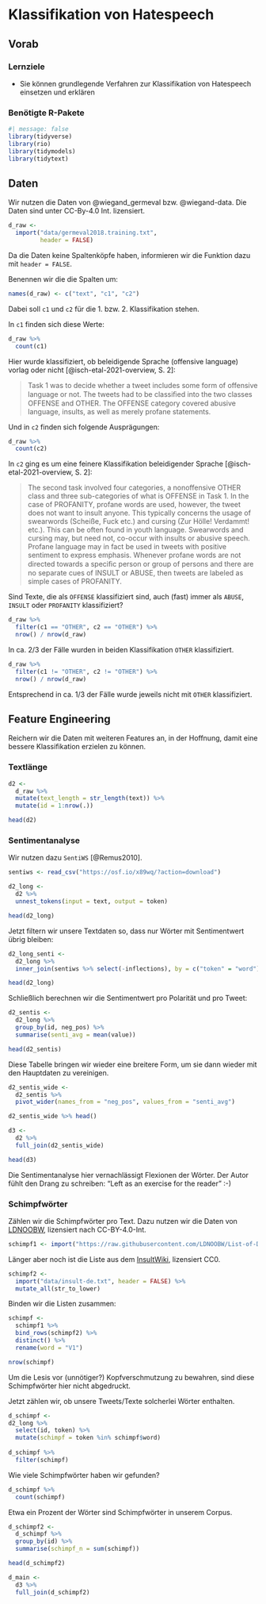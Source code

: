 
# Klassifikation von Hatespeech





## Vorab


### Lernziele


- Sie können grundlegende Verfahren zur Klassifikation von Hatespeech einsetzen und erklären








### Benötigte R-Pakete

```r
#| message: false
library(tidyverse)
library(rio)
library(tidymodels)
library(tidytext)

```


## Daten


Wir nutzen die Daten von @wiegand_germeval bzw. @wiegand-data.
Die Daten sind unter CC-By-4.0 Int. lizensiert.

```r
d_raw <- 
  import("data/germeval2018.training.txt",
         header = FALSE)
```


Da die Daten keine Spaltenköpfe haben, informieren wir die Funktion dazu mit `header = FALSE`.

Benennen wir die die Spalten um:

```r
names(d_raw) <- c("text", "c1", "c2")
```

Dabei soll `c1` und `c2` für die 1. bzw. 2. Klassifikation stehen.


In `c1` finden sich diese Werte:

```r
d_raw %>% 
  count(c1)
```

Hier wurde klassifiziert,
ob beleidigende Sprache (offensive language) vorlag oder nicht [@isch-etal-2021-overview, S. 2]:


>   Task 1 was to decide whether a tweet includes some form of offensive language or not. The tweets had to be classiﬁed into the two classes OFFENSE and OTHER. The OFFENSE category covered abusive language, insults, as well as merely profane statements.


Und in `c2` finden sich folgende Ausprägungen:

```r
d_raw %>% 
  count(c2)
```


In `c2` ging es um eine feinere Klassifikation beleidigender Sprache [@isch-etal-2021-overview, S. 2]:

>   The second task involved four categories, a nonoffensive OTHER class and three sub-categories of what is OFFENSE in Task 1. In the case of PROFANITY, profane words are used, however, the tweet does not want to insult anyone. This typically concerns the usage of swearwords (Scheiße, Fuck etc.) and cursing (Zur Hölle! Verdammt! etc.). This can be often found in youth language. Swearwords and cursing may, but need not, co-occur with insults or abusive speech. Profane language may in fact be used in tweets with positive sentiment to express emphasis. Whenever profane words are not directed towards a speciﬁc person or group of persons and there are no separate cues of INSULT or ABUSE, then tweets are labeled as simple cases of PROFANITY.




Sind Texte, die als `OFFENSE` klassifiziert sind,
auch (fast) immer als `ABUSE`, `INSULT` oder `PROFANITY` klassifiziert?


```r
d_raw %>% 
  filter(c1 == "OTHER", c2 == "OTHER") %>% 
  nrow() / nrow(d_raw)
```

In ca. 2/3 der Fälle wurden in beiden Klassifikation `OTHER` klassifiziert.

```r
d_raw %>% 
  filter(c1 != "OTHER", c2 != "OTHER") %>% 
  nrow() / nrow(d_raw)
```

Entsprechend in ca. 1/3 der Fälle wurde jeweils nicht mit `OTHER` klassifiziert.



## Feature Engineering


Reichern wir die Daten mit weiteren Features an,
in der Hoffnung, damit eine bessere Klassifikation erzielen zu können.


### Textlänge




```r
d2 <-
  d_raw %>% 
  mutate(text_length = str_length(text)) %>% 
  mutate(id = 1:nrow(.))

head(d2)
```



### Sentimentanalyse

Wir nutzen dazu `SentiWS` [@Remus2010].

```r
sentiws <- read_csv("https://osf.io/x89wq/?action=download")
```




```r
d2_long <-
  d2 %>% 
  unnest_tokens(input = text, output = token)

head(d2_long)
```

Jetzt filtern wir unsere Textdaten so,
dass nur Wörter mit Sentimentwert übrig bleiben:

```r
d2_long_senti <- 
  d2_long %>%  
  inner_join(sentiws %>% select(-inflections), by = c("token" = "word"))

head(d2_long)
```


Schließlich berechnen wir die Sentimentwert pro Polarität und pro Tweet:

```r
d2_sentis <-
  d2_long %>% 
  group_by(id, neg_pos) %>% 
  summarise(senti_avg = mean(value))

head(d2_sentis)
```


Diese Tabelle bringen wir wieder eine breitere Form,
um sie dann wieder mit den Hauptdaten zu vereinigen.


```r
d2_sentis_wide <-
  d2_sentis %>% 
  pivot_wider(names_from = "neg_pos", values_from = "senti_avg")

d2_sentis_wide %>% head()
```


```r
d3 <-
  d2 %>% 
  full_join(d2_sentis_wide)

head(d3)
```


:::callout-note
Die Sentimentanalyse hier vernachlässigt Flexionen der Wörter. 
Der  Autor fühlt den Drang zu schreiben: "Left as an exercise for the reader" :-)
:::


### Schimpfwörter


Zählen wir die Schimpfwörter pro Text.
Dazu nutzen wir die Daten von [LDNOOBW](https://github.com/LDNOOBW/List-of-Dirty-Naughty-Obscene-and-Otherwise-Bad-Words/blob/master/LICENSE), lizensiert nach CC-BY-4.0-Int.




```r
schimpf1 <- import("https://raw.githubusercontent.com/LDNOOBW/List-of-Dirty-Naughty-Obscene-and-Otherwise-Bad-Words/master/de", format = ",", header = FALSE)
```


Länger aber noch ist die Liste aus dem [InsultWiki](https://www.insult.wiki/schimpfwort-liste), lizensiert CC0.


```r
schimpf2 <- 
  import("data/insult-de.txt", header = FALSE) %>% 
  mutate_all(str_to_lower)
```


Binden wir die Listen zusammen:

```r
schimpf <-
  schimpf1 %>% 
  bind_rows(schimpf2) %>% 
  distinct() %>% 
  rename(word = "V1")

nrow(schimpf)
```


Um die Lesis vor (unnötiger?) Kopfverschmutzung zu bewahren,
sind diese Schimpfwörter hier nicht abgedruckt.

Jetzt zählen wir, ob unsere Tweets/Texte solcherlei Wörter enthalten.


```r
d_schimpf <- 
d2_long %>% 
  select(id, token) %>% 
  mutate(schimpf = token %in% schimpf$word)
  
d_schimpf %>% 
  filter(schimpf)
```


Wie viele Schimpfwörter haben wir gefunden?

```r
d_schimpf %>% 
  count(schimpf)
```


Etwa ein Prozent der Wörter sind Schimpfwörter in unserem Corpus.


```r
d_schimpf2 <-
  d_schimpf %>% 
  group_by(id) %>% 
  summarise(schimpf_n = sum(schimpf))

head(d_schimpf2)
```


```r
d_main <-
  d3 %>% 
  full_join(d_schimpf2)
```

